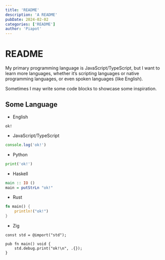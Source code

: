 ```yaml
---
title: 'README'
description: 'A README'
pubDate: 2024-02-02
categories: ['README']
author: 'Piapot'
---
```


# README

My primary programming language is JavaScript/TypeScript, but I want to learn more languages, whether it’s scripting languages or native programming languages, or even spoken languages (like English).

Sometimes I may write some code blocks to showcase some inspiration.

## Some Language

- English

```plaintext
ok!
```

- JavaScript/TypeScript

```ts
console.log('ok!')
```

- Python

```py
print('ok!')
```

- Haskell

```hs
main :: IO ()
main = putStrLn "ok!"
```

- Rust

```rs
fn main() {
    println!("ok!")
}
```

- Zig

```zig
const std = @import("std");

pub fn main() void {
    std.debug.print("ok!\n", .{});
}
```
